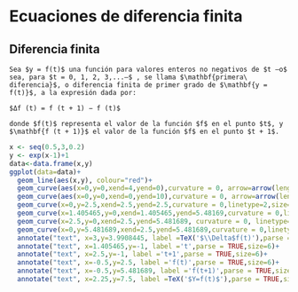 # Ecuaciones de diferencia finita

## Diferencia finita

```definition
Sea $y = f(t)$ una función para valores enteros no negativos de $t –o$ sea, para $t = 0, 1, 2, 3,...–$ , se llama $\mathbf{primera\ diferencia}$, o diferencia finita de primer grado de $\mathbf{y = f(t)}$, a la expresión dada por:
  
$Δf (t) = f (t + 1) − f (t)$
  
donde $f(t)$ representa el valor de la función $f$ en el punto $t$, y $\mathbf{f (t + 1)}$ el valor de la función $f$ en el punto $t + 1$.
```

```r
x <- seq(0.5,3,0.2)
y <- exp(x-1)+1
data<-data.frame(x,y)
ggplot(data=data)+
  geom_line(aes(x,y), colour="red")+
  geom_curve(aes(x=0,y=0,xend=4,yend=0),curvature = 0, arrow=arrow(length=unit(0.15, "inches")))+ 
  geom_curve(aes(x=0,y=0,xend=0,yend=10),curvature = 0, arrow=arrow(length=unit(0.15, "inches")))+
  geom_curve(x=0,y=2.5,xend=2.5,yend=2.5,curvature = 0,linetype=2,size=0.4)+
  geom_curve(x=1.405465,y=0,xend=1.405465,yend=5.48169,curvature = 0,linetype=2,size=0.4)+
  geom_curve(x=2.5,y=0,xend=2.5,yend=5.481689, curvature = 0, linetype=2,size=0.4)+
  geom_curve(x=0,y=5.481689,xend=2.5,yend=5.481689,curvature = 0,linetype=2,size=0.4)+
  annotate("text", x=3,y=3.9908445, label =TeX('$\\Delta$f(t)'),parse = TRUE,size=6)+
  annotate("text", x=1.405465,y=-1, label ='t',parse = TRUE,size=6)+
  annotate("text", x=2.5,y=-1, label ='t+1',parse = TRUE,size=6)+
  annotate("text", x=-0.5,y=2.5, label ='f(t)',parse = TRUE,size=6)+
  annotate("text", x=-0.5,y=5.481689, label ='f(t+1)',parse = TRUE,size=6)+
  annotate("text", x=2.25,y=7.5, label =TeX('$Y=f(t)$'),parse = TRUE,size=6)
```




